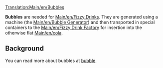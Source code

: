 [[Translation:Main/en/Bubbles]]{{en/-}}
{{en/Cargo|name=Bubbles
|image=Bubbles.png
|produced=[[Main/en/Bubble Generator]]
|accepted=[[Main/en/Fizzy Drink Factory]]
}}

'''Bubbles''' are needed for [[Main/en/Fizzy Drinks]].  They are generated using a machine (the [[Main/en/Bubble Generator]]) and then transported in special containers to the [[Main/en/Fizzy Drink Factory]] for insertion into the otherwise flat [[Main/en/cola]].

==Background==
You can read more about bubbles at [http://www.wikipedia.org/wiki/Liquid bubble ].